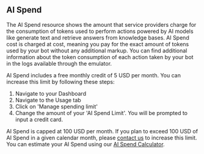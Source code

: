 ## AI Spend

The AI Spend resource shows the amount that service providers charge for the consumption of tokens used to perform actions powered by AI models like generate text and retrieve answers from knowledge bases. AI Spend cost is charged at cost, meaning you pay for the exact amount of tokens used by your bot without any additional markup. You can find additional information about the token consumption of each action taken by your bot in the logs available through the emulator.

AI Spend includes a free monthly credit of 5 USD per month. You can increase this limit by following these steps:
1.  Navigate to your Dashboard
2.  Navigate to the Usage tab
3.  Click on 'Manage spending limit'
4.  Change the amount of your 'AI Spend Limit'. You will be prompted to input a credit card.

AI Spend is capped at 100 USD per month. If you plan to exceed 100 USD of AI Spend in a given calendar month, please [contact us](https://botpress.com/contact-us) to increase this limit. You can estimate your AI Spend using our [AI Spend Calculator](https://botpress.com/ai-spend-calculator).